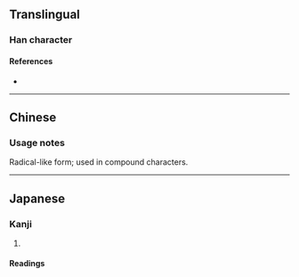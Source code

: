 {{character info/new}}
==Translingual==

===Han character===
{{Han char|rn=85|rad=水|as=01|sn=5|four=|canj=XE,FF,XXFF|ids=⿻亅⿱丷八,⿲冫亅⿱丿丶}}

====References====
* {{Han ref|kx=0603.011|dkj=17092|hdz=31545.011|uh=6C3A|ud=27706}}

----

==Chinese==
{{zh-see|水|v}}

===Usage notes===
Radical-like form; used in compound characters.

----

==Japanese==

===Kanji===
{{ja-kanji|grade=r|rs=水01}}

# {{defn|lang=ja|sort=水01}}

====Readings====
{{ja-readings
|goon=すい<すゐ
|kanon=すい<すゐ
|kun=したみず-<したみづ-
}}